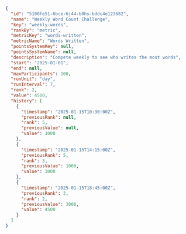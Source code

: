 ```json Response [expandable]
{
  "id": "5100fe51-6bce-6j44-b0hs-bddc4e123682",
  "name": "Weekly Word Count Challenge",
  "key": "weekly-words",
  "rankBy": "metric",
  "metricKey": "words-written",
  "metricName": "Words Written",
  "pointsSystemKey": null,
  "pointsSystemName": null,
  "description": "Compete weekly to see who writes the most words",
  "start": "2025-01-01",
  "end": null,
  "maxParticipants": 100,
  "runUnit": "day",
  "runInterval": 7,
  "rank": 2,
  "value": 4500,
  "history": [
    {
      "timestamp": "2025-01-15T10:30:00Z",
      "previousRank": null,
      "rank": 5,
      "previousValue": null,
      "value": 1000
    },
    {
      "timestamp": "2025-01-15T14:15:00Z",
      "previousRank": 5,
      "rank": 3,
      "previousValue": 1000,
      "value": 3000
    },
    {
      "timestamp": "2025-01-15T18:45:00Z",
      "previousRank": 3,
      "rank": 2,
      "previousValue": 3000,
      "value": 4500
    }
  ]
}
```